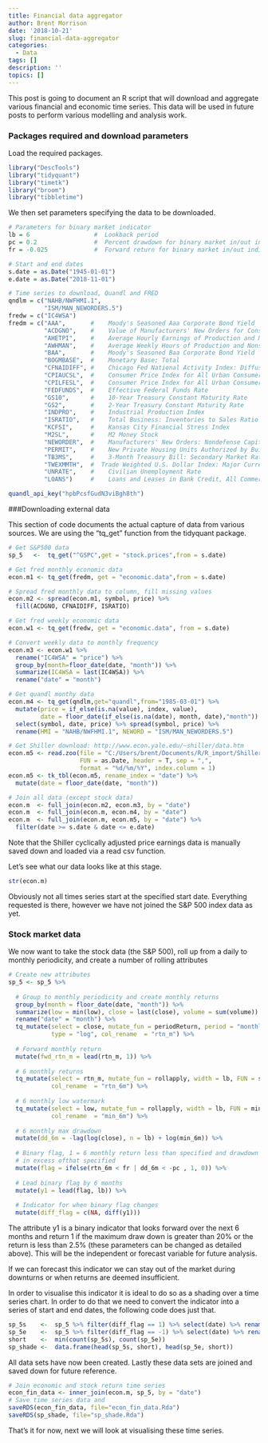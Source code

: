 ```yaml
---
title: Financial data aggregator
author: Brent Morrison
date: '2018-10-21'
slug: financial-data-aggregator
categories:
  - Data
tags: []
description: ''
topics: []
---
```


This post is going to document an R script that will download and aggregate various financial and economic time series.  This data will be used in future posts to perform various modelling and analysis work.  

### Packages required and download parameters


Load the required packages.
```r
library("DescTools")
library("tidyquant")
library("timetk")
library("broom")
library("tibbletime")
```


We then set parameters specifying the data to be downloaded.
```r
# Parameters for binary market indicator
lb = 6                  #  Lookback period
pc = 0.2                #  Percent drawdown for binary market in/out indicator cutoff
fr = -0.025             #  Forward return for binary market in/out indicator cutoff

# Start and end dates
s.date = as.Date("1945-01-01")
e.date = as.Date("2018-11-01")

# Time series to download, Quandl and FRED
qndlm = c("NAHB/NWFHMI.1",
          "ISM/MAN_NEWORDERS.5")
fredw = c("IC4WSA")
fredm = c("AAA",       #	Moody's Seasoned Aaa Corporate Bond Yield
          "ACDGNO",    #	Value of Manufacturers' New Orders for Consumer Goods: Consumer
          "AHETPI",    #	Average Hourly Earnings of Production and Nonsupervisory Employees:
          "AWHMAN",    #	Average Weekly Hours of Production and Nonsupervisory Employees:
          "BAA",       #	Moody's Seasoned Baa Corporate Bond Yield
          "BOGMBASE",  #	Monetary Base; Total
          "CFNAIDIFF", #	Chicago Fed National Activity Index: Diffusion Index
          "CPIAUCSL",  #	Consumer Price Index for All Urban Consumers: All Items
          "CPILFESL",  #	Consumer Price Index for All Urban Consumers: All Items Less Food and
          "FEDFUNDS",  #	Effective Federal Funds Rate
          "GS10",      #	10-Year Treasury Constant Maturity Rate
          "GS2",       #	2-Year Treasury Constant Maturity Rate
          "INDPRO",    #	Industrial Production Index
          "ISRATIO",   #	Total Business: Inventories to Sales Ratio
          "KCFSI",     #	Kansas City Financial Stress Index
          "M2SL",      #	M2 Money Stock
          "NEWORDER",  #	Manufacturers' New Orders: Nondefense Capital Goods Excluding Aircraft
          "PERMIT",    #	New Private Housing Units Authorized by Building Permits
          "TB3MS",     #	3-Month Treasury Bill: Secondary Market Rate
          "TWEXMMTH",  #  Trade Weighted U.S. Dollar Index: Major Currencies
          "UNRATE",    #	Civilian Unemployment Rate
          "LOANS")     #	Loans and Leases in Bank Credit, All Commercial Banks 
```

```r
quandl_api_key("hpbPcsfGudN3viBgh8th")
```

###Downloading external data


This section of code documents the actual capture of data from various sources.  We are using the "tq_get" function from the tidyquant package.

```r
# Get S&P500 data
sp_5   <-  tq_get("^GSPC",get = "stock.prices",from = s.date)

# Get fred monthly economic data
econ.m1 <- tq_get(fredm, get = "economic.data",from = s.date)

# Spread fred monthly data to column, fill missing values
econ.m2 <- spread(econ.m1, symbol, price) %>% 
  fill(ACDGNO, CFNAIDIFF, ISRATIO)

# Get fred weekly economic data
econ.w1 <- tq_get(fredw, get = "economic.data", from = s.date)

# Convert weekly data to monthly frequency
econ.m3 <- econ.w1 %>% 
  rename("IC4WSA" = "price") %>%
  group_by(month=floor_date(date, "month")) %>% 
  summarize(IC4WSA = last(IC4WSA)) %>%
  rename("date" = "month") 

# Get quandl monthy data
econ.m4 <- tq_get(qndlm,get="quandl",from="1985-03-01") %>%
  mutate(price = if_else(is.na(value), index, value), 
         date = floor_date(if_else(is.na(date), month, date),"month")) %>%
  select(symbol, date, price) %>% spread(symbol, price) %>%
  rename(HMI = "NAHB/NWFHMI.1", NEWORD = "ISM/MAN_NEWORDERS.5") 

# Get Shiller download: http://www.econ.yale.edu/~shiller/data.htm
econ.m5 <- read.zoo(file = "C:/Users/brent/Documents/R/R_import/Shiller.csv",
                    FUN = as.Date, header = T, sep = ",", 
                    format = "%d/%m/%Y", index.column = 1)
econ.m5 <- tk_tbl(econ.m5, rename_index = "date") %>% 
  mutate(date = floor_date(date, "month"))

# Join all data (except stock data)
econ.m  <- full_join(econ.m2, econ.m3, by = "date")
econ.m  <- full_join(econ.m, econ.m4, by = "date")
econ.m  <- full_join(econ.m, econ.m5, by = "date") %>% 
  filter(date >= s.date & date <= e.date)
```
Note that the Shiller cyclically adjusted price earnings data is manually saved down and loaded via a read csv function.

Let's see what our data looks like at this stage.
```r
str(econ.m)
```
Obviously not all times series start at the specified start date.  Everything requested is there, however we have not joined the S&P 500 index data as yet.

### Stock market data

We now want to take the stock data (the S&P 500), roll up from a daily to monthly periodicity, and create a number of rolling attributes
```r
# Create new attributes
sp_5 <- sp_5 %>% 
  
  # Group to monthly periodicity and create monthly returns
  group_by(month = floor_date(date, "month")) %>%
  summarize(low = min(low), close = last(close), volume = sum(volume)) %>%
  rename("date" = "month") %>% 
  tq_mutate(select = close, mutate_fun = periodReturn, period = "monthly", 
            type = "log", col_rename  = "rtn_m") %>%
  
  # Forward monthly return
  mutate(fwd_rtn_m = lead(rtn_m, 1)) %>% 
  
  # 6 monthly returns
  tq_mutate(select = rtn_m, mutate_fun = rollapply, width = lb, FUN = sum, 
            col_rename  = "rtn_6m") %>%
  
  # 6 monthly low watermark
  tq_mutate(select = low, mutate_fun = rollapply, width = lb, FUN = min, 
            col_rename  = "min_6m") %>%
  
  # 6 monthly max drawdown
  mutate(dd_6m = -lag(log(close), n = lb) + log(min_6m)) %>%
  
  # Binary flag, 1 = 6 monthly return less than specified and drawdown in
  # in excess ofthat specified 
  mutate(flag = ifelse(rtn_6m < fr | dd_6m < -pc , 1, 0)) %>%
  
  # Lead binary flag by 6 months
  mutate(y1 = lead(flag, lb)) %>%
  
  # Indicator for when binary flag changes
  mutate(diff_flag = c(NA, diff(y1)))
```

The attribute y1 is a binary indicator that looks forward over the next 6 months and return 1 if the maximum draw down is greater than 20% or the return is less than 2.5% (these parameters can be changed as detailed above).  This will be the independent or forecast variable for future analysis.

If we can forecast this indicator we can stay out of the market during downturns or when returns are deemed insufficient.

In order to visualise this indicator it is ideal to do so as a shading over a time series chart. In order to do that we need to convert the indicator into a series of start and end dates, the following code does just that.
```r
sp_5s    <-  sp_5 %>% filter(diff_flag == 1) %>% select(date) %>% rename(start = date)
sp_5e    <-  sp_5 %>% filter(diff_flag == -1) %>% select(date) %>% rename(end = date)
short    <-  min(count(sp_5s), count(sp_5e))
sp_shade <-  data.frame(head(sp_5s, short), head(sp_5e, short))
```

All data sets have now been created.  Lastly these data sets are joined and saved down for future reference.
```r
# Join economic and stock return time series
econ_fin_data <- inner_join(econ.m, sp_5, by = "date")
# Save time series data and 
saveRDS(econ_fin_data, file="econ_fin_data.Rda")
saveRDS(sp_shade, file="sp_shade.Rda")
```
That's it for now, next we will look at visualising these time series.